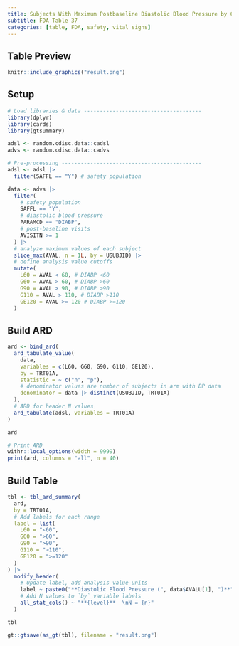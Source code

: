 ```yaml
---
title: Subjects With Maximum Postbaseline Diastolic Blood Pressure by Category of Blood Pressure, Safety Population, Pooled Analysis (or Trial X)
subtitle: FDA Table 37
categories: [table, FDA, safety, vital signs]
---
```


::: panel-tabset
## Table Preview

```r
knitr::include_graphics("result.png")
```

## Setup

```r
# Load libraries & data -------------------------------------
library(dplyr)
library(cards)
library(gtsummary)

adsl <- random.cdisc.data::cadsl
advs <- random.cdisc.data::cadvs

# Pre-processing --------------------------------------------
adsl <- adsl |>
  filter(SAFFL == "Y") # safety population

data <- advs |>
  filter(
    # safety population
    SAFFL == "Y",
    # diastolic blood pressure
    PARAMCD == "DIABP",
    # post-baseline visits
    AVISITN >= 1
  ) |>
  # analyze maximum values of each subject
  slice_max(AVAL, n = 1L, by = USUBJID) |>
  # define analysis value cutoffs
  mutate(
    L60 = AVAL < 60, # DIABP <60
    G60 = AVAL > 60, # DIABP >60
    G90 = AVAL > 90, # DIABP >90
    G110 = AVAL > 110, # DIABP >110
    GE120 = AVAL >= 120 # DIABP >=120
  )
```

## Build ARD

```r
ard <- bind_ard(
  ard_tabulate_value(
    data,
    variables = c(L60, G60, G90, G110, GE120),
    by = TRT01A,
    statistic = ~ c("n", "p"),
    # denominator values are number of subjects in arm with BP data
    denominator = data |> distinct(USUBJID, TRT01A)
  ),
  # ARD for header N values
  ard_tabulate(adsl, variables = TRT01A)
)

ard
```

```r
# Print ARD
withr::local_options(width = 9999)
print(ard, columns = "all", n = 40)
```

## Build Table

```r
tbl <- tbl_ard_summary(
  ard,
  by = TRT01A,
  # Add labels for each range
  label = list(
    L60 = "<60",
    G60 = ">60",
    G90 = ">90",
    G110 = ">110",
    GE120 = ">=120"
  )
) |>
  modify_header(
    # Update label, add analysis value units
    label ~ paste0("**Diastolic Blood Pressure (", data$AVALU[1], ")**"),
    # Add N values to `by` variable labels
    all_stat_cols() ~ "**{level}**  \nN = {n}"
  )

tbl
```

```r
gt::gtsave(as_gt(tbl), filename = "result.png")
```

```r
```
:::
